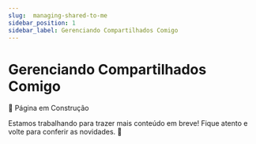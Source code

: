 ```yaml
---
slug:  managing-shared-to-me
sidebar_position: 1
sidebar_label: Gerenciando Compartilhados Comigo
---
```


# Gerenciando Compartilhados Comigo

📢 Página em Construção

Estamos trabalhando para trazer mais conteúdo em breve! Fique atento e volte para conferir as novidades. 🚧
